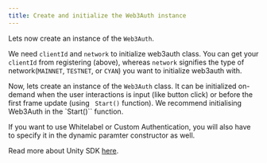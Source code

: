 ```yaml
---
title: Create and initialize the Web3Auth instance
---
```


Lets now create an instance of the `Web3Auth`.

We need `clientId` and `network` to initialize web3auth class. You can get your `clientId` from registering (above), whereas `network` signifies the
type of network(`MAINNET`, `TESTNET`, or `CYAN`) you want to initialize web3auth with.

Now, lets create an instance of the `Web3Auth` class. It can be initialized on-demand when the user interactions is input (like button click) or
before the first frame update (using ` Start()` function). We recommend initialising Web3Auth in the `Start()`` function.

If you want to use Whitelabel or Custom Authentication, you will also have to specify it in the dynamic paramter constructor as well.

Read more about Unity SDK [here](/docs/sdk/unity).

